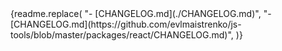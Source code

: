 
<Meta title="Introduction" />

<Markdown>
  {readme.replace(
    "- [CHANGELOG.md](./CHANGELOG.md)",
    "- [CHANGELOG.md](https://github.com/evlmaistrenko/js-tools/blob/master/packages/react/CHANGELOG.md)",
  )}
</Markdown>
